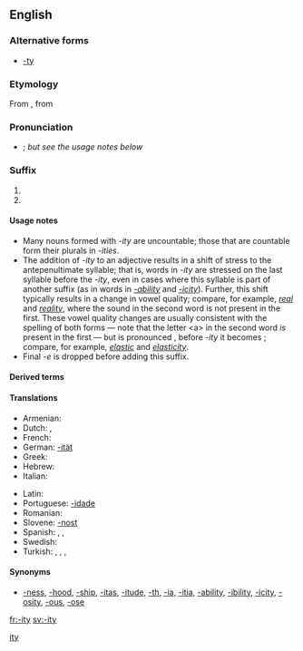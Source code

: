 ==English==

===Alternative forms===
* [[-ty]]

===Etymology===
From {{etyl|fro|en}} {{term|-ité||lang=fro}}, from {{etyl|la|en}} {{term|-itas||lang=la}}

===Pronunciation===
* {{IPA|[ɪtɪ]}}; ''but see the usage notes below''

===Suffix===
{{infl|en|suffix|sort=ity}}

# {{non-gloss definition|Used to form a noun from an adjective; especially, to form the noun referring to the state, property, or quality of conforming to the adjective's description.}}
# {{non-gloss definition|Used to form other nouns, especially abstract nouns.}} <!-- such as [[proclivity]] -->

====Usage notes====
* Many nouns formed with ''-ity'' are uncountable; those that are countable form their plurals in ''-ities''.
* The addition of ''-ity'' to an adjective results in a shift of stress to the antepenultimate syllable; that is, words in ''-ity'' are stressed on the last syllable before the ''-ity'', even in cases where this syllable is part of another suffix (as in words in ''[[-ability]]'' and ''[[-icity]]''). Further, this shift typically results in a change in vowel quality; compare, for example, ''[[real]]'' and ''[[reality]]'', where the sound {{IPAchar|[æ]}} in the second word is not present in the first. These vowel quality changes are usually consistent with the spelling of both forms — note that the letter &lt;a> in the second word ''is'' present in the first — but is pronounced {{IPAchar|[k]}}, before ''-ity'' it becomes {{IPAchar|[s]}}; compare, for example, ''[[elastic]]'' and ''[[elasticity]]''.
* Final ''-e'' is dropped before adding this suffix.

====Derived terms====
{{suffixsee|en}}

====Translations====
{{trans-top|Used to form nouns from adjectives.}}
* Armenian: {{t-|hy|-ություն|tr=-ut'yun}}
* Dutch: {{t+|nl|-heid}}, {{t-|nl|-iteit|f}}
* French: {{t+|fr|-ité|f}}
* German: [[-ität]] {{f}}
* Greek: {{t+|el|-ότητα|f|tr=-otita}}
* Hebrew: {{t-|he|־ות|f|alt=־וּת|tr=-ut}}
* Italian: {{t-|it|-ità|f}}
{{trans-mid}}
* Latin: {{t-|la|-itas|f}}
* Portuguese: [[-idade]] {{f}}
* Romanian: {{t-|ro|-itate|f}}
* Slovene: [[-nost]] {{f}}
* Spanish: {{t-|es|-idad}}, {{t-|es|-edad}}, {{t-|es|-dad|f}}
* Swedish: {{t+|sv|-het|c}}
* Turkish: {{t-|tr|-lük}},  {{t+|tr|-luk}},  {{t-|tr|-lık}},  {{t-|tr|-lik}}
{{trans-bottom}}

====Synonyms====
{{rfc|this list cannot be relied on. The specific etymologies should be specified}}
{{checksyns}}
* {{sense|used to form nouns from adjectives}} [[-ness]], [[-hood]], [[-ship]], [[-itas]], [[-itude]], [[-th]], [[-ia]], [[-itia]], [[-ability]], [[-ibility]], [[-icity]], [[-osity]], [[-ous]], [[-ose]]

[[Category:English suffixes|ity]]

[[fr:-ity]]
[[sv:-ity]]